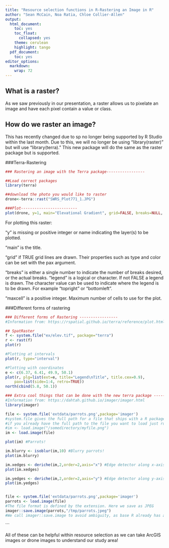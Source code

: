 ```yaml
---
title: "Resource selection functions in R-Rastering an Image in R"
author: "Sean McCain, Noa Ratia, Chloe Collier-Allen"
output:
  html_document:
    toc: yes
    toc_float:
      collapsed: yes
    theme: cerulean
    highlight: tango
  pdf_document:
    toc: yes
editor_options:
  markdown:
    wrap: 72
---
```




## What is a raster?

As we saw previously in our presentation, a raster allows us to pixelate an image and have each pixel contain a value or class. 



## How do we raster an image?
This has recently changed due to sp no longer being supported by R Studio within the last month. Due to this, we will no longer be using "library(raster)" but will use "library(terra)." This new package will do the same as the raster package but is supported. 




###Terra-Rastering
```r
### Rastering an image with the Terra package-----------------

##Load correct packages
library(terra)

##download the photo you would like to raster 
drone<-terra::rast("SWRS_Plot771_1.JPG")

###Plot-------------------------
plot(drone, y=1, main="Elevational Gradient", grid=FALSE, breaks=NULL, legend=TRUE, maxcell=500000)

```

For plotting this raster: 

"y" is missing or positive integer or name indicating the layer(s) to be plotted.

"main" is the title.

"grid" if TRUE grid lines are drawn. Their properties such as type and color can be set with the pax argument.

"breaks" is either a single number to indicate the number of breaks desired, or the actual breaks.
"legend" is a logical or character. If not FALSE a legend is drawn. The character value can be used to indicate where the legend is to be drawn. For example "topright" or "bottomleft". 

"maxcell" is a positive integer. Maximum number of cells to use for the plot.

###Different forms of rastering

```r
### Different forms of Rastering -----------------
#Information from: https://rspatial.github.io/terra/reference/plot.html

## SpatRaster
f <- system.file("ex/elev.tif", package="terra") 
r <- rast(f)
plot(r)

#Plotting at intervals 
plot(r, type="interval")

#Plotting with coordinates 
e <- c(6.37, 6.41, 49.9, 50.1)
plot(r, plg=list(ext=e, title="Legend\nTitle", title.cex=0.9), 
    pax=list(side=1:4, retro=TRUE))
north(cbind(5.8, 50.1))  

```







```r
### Extra cool things that can be done with the new terra package -----------------
#Information from: https://dahtah.github.io/imager/imager.html
library(imager)

file <- system.file('extdata/parrots.png',package='imager')
#system.file gives the full path for a file that ships with a R package
#if you already have the full path to the file you want to load just run:
#im <- load.image("/somedirectory/myfile.png")
im <- load.image(file)

plot(im) #Parrots!

im.blurry <- isoblur(im,10) #Blurry parrots!
plot(im.blurry)

im.xedges <- deriche(im,2,order=2,axis="x") #Edge detector along x-axis
plot(im.xedges)

im.yedges <- deriche(im,2,order=2,axis="y") #Edge detector along y-axis
plot(im.yedges)


file <- system.file('extdata/parrots.png',package='imager')
parrots <- load.image(file)
#The file format is defined by the extension. Here we save as JPEG
imager::save.image(parrots,"/tmp/parrots.jpeg")
#We call imager::save.image to avoid ambiguity, as base R already has a save.image function 

```


```


All of these can be helpful within resource selection as we can take ArcGIS images or drone images to understand our study area! 


